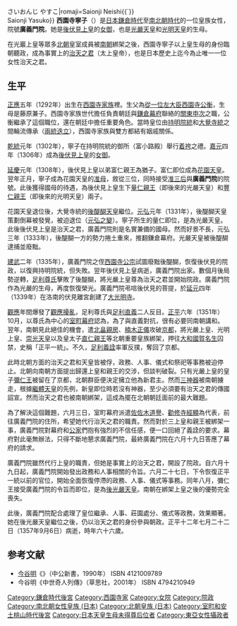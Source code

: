 {{japanese|japanese=西園寺 寧子|kana=さいおんじ ねいし{{`}}<br>さいおんじ やすこ|romaji=Saionji Neishi{{`}}<br>Saionji Yasuko}}
{{東亞女性歷史人物
|名稱 =西園寺寧子
|身份 =
|國家 =
|時代 =
|屆數 =
|前任 = 
|繼任 = 
|圖片名稱 =
|圖片大小 =
|圖片說明 =
|姓=
|穆坤= <!--清代八旗满洲人物专用-->
|名=
|姓名=
|字=
|最高職務 =[[治天之君|治天之君]]
|封爵 =
|封號 =女御→准三后
|位號=
|位階=
|品階=
|御稱號 =<!--日本皇族之稱號-->
|宮號1 =<!--日本皇族之宮號-->
|宮號2 =<!--朝鮮王族之宮號-->
|封地 =
|湯沐邑 =
|神號 =
|尊號 =
|族裔 = 
|信仰 = <!--指的是宗教信仰-->
|旗籍 =<!--清朝旗人專用-->
|氏族 =
|府邸 =
|世系 = 
|初名 =
|乳名 =<!--日本、朝鮮、琉球以外人物用-->
|幼名 =<!--日本人用-->
|兒名 =<!--朝鮮人用-->
|童名 =<!--琉球人用-->
|小字=
|號=
|法號=
|院號=廣義門院
|其他名號=
|出生日期=正應五年<br>1292年
|出生地點=
|婚年=
|逝世日期=正平十二年七月二十二日<br>1357年9月6日
|逝世地點=
|諡號=
|墓葬=
|祠廟=
|父親=西園寺公衡
|嫡母=
|母親=藤原兼子
|夫=[[後伏見天皇|後伏見天皇]]
|婚姻名份=
|夫之父=[[伏見天皇|伏見天皇]]
|夫之母=藤原經子
|夫之嫡母=
|夫之元配=
|夫之正室=
|夫之繼室=
|夫之平妻=
|夫之側室=
|兄弟=
|姊妹=
|嫡兄弟=
|嫡姊妹=
|庶兄弟=
|庶姊妹=
|同胞兄弟=
|同胞姊妹=
|異母兄弟=
|異母姊妹=
|異父兄弟=
|異父姊妹=
|繼兄弟=
|繼姊妹=
|子=[[光嚴天皇|光嚴天皇]]<br>景仁親王<br>[[光明天皇|光明天皇]]
|女=[[珣子內親王|珣子內親王]]
|養子=
|養女=
|繼子=
|繼女=
|其他親屬 =
|經歷 = 
|著作 =
|注釋=}}
'''西園寺寧子'''（{{bd|1292年||1357年|9月6日|catIdx=s}}）是[[日本|日本]][[鎌倉時代|鎌倉時代]]至[[南北朝_(日本)|南北朝時代]]的一位皇族女性，院號'''廣義門院'''。她是[[後伏見天皇|後伏見上皇]]的[[女御|女御]]，也是[[光嚴天皇|光嚴天皇]]和[[光明天皇|光明天皇]]的生母。

在光巖上皇等眾多[[北朝_(日本)|北朝]]皇室成員被[[南朝_(日本)|南朝]]綁架之後，西園寺寧子以上皇生母的身份臨朝聽政，成為事實上的[[治天之君|治天之君]]（太上皇帝），也是日本歷史上迄今為止唯一一位女性治天之君。

==生平==
[[正應|正應]]五年（1292年）出生在[[西園寺家|西園寺家族]]裡。生父為[[從一位|從一位]][[左大臣|左大臣]][[西園寺公衡|西園寺公衡]]，生母是藤原兼子。西園寺家族世代擔任負責朝廷與[[鎌倉幕府|鎌倉幕府]]聯絡的[[關東申次|關東申次]]之職，公衡繼承了這個職位，還在朝廷中擔任重要角色。當時皇位由[[持明院統|持明院統]]和[[大覺寺統|大覺寺統]]之間輪流傳承（[[兩統迭立|兩統迭立]]），西園寺家族與雙方都結有姻戚關係。

[[乾統|乾統]]元年（1302年），寧子在持明院統的御所（富小路殿）舉行[[着袴|着袴]]之禮。[[嘉元|嘉元]]四年（1306年）成為[[後伏見天皇|後伏見上皇]]的[[女御|女御]]。

[[延慶_(花園天皇)|延慶]]元年（1308年），後伏見上皇以弟富仁親王為猶子。富仁即位成為[[花園天皇|花園天皇]]。翌年正月，寧子成為花園天皇的[[准母|准母]]，敘從三位，同時接受[[准三后|准三后]]與'''廣義門院'''的院號。此後獲得國母的待遇，為後伏見上皇生下[[光嚴天皇|量仁親王]]（即後來的光嚴天皇）和[[光明天皇|豐仁親王]]（即後來的光明天皇）兩子。

花園天皇退位後，大覺寺統的[[後醍醐天皇|後醍醐天皇]]繼位。[[元弘|元弘]]元年（1331年），後醍醐天皇策劃倒幕被發覺，被迫退位（[[元弘之變|元弘之變]]）。寧子所生的量仁即位，是為光嚴天皇。此後後伏見上皇是治天之君，廣義門院則是名實兼備的國母。然而好景不長，元弘三年（1333年），後醍醐一方的勢力捲土重來，推翻鎌倉幕府。光嚴天皇被後醍醐逮捕並廢黜。

[[建武_(後醍醐天皇)|建武]]二年（1335年），廣義門院之侄[[西園寺公宗|西園寺公宗]]試圖廢黜後醍醐，恢復後伏見的院政，以復興持明院統，但失敗。翌年後伏見上皇病逝，廣義門院出家。數個月後局勢逆轉，[[足利尊氏|足利尊氏]]擊敗了後醍醐，將光嚴上皇尊為治天之君並開始院政。廣義門院作為光嚴的生母，再度恢復榮光。廣義門院弔唁後伏見的菩提，於[[延元|延元]]四年（1339年）在洛南的伏見離宮創建了[[大光明寺|大光明寺]]。

[[觀應|觀應]]年間爆發了[[观应之乱|觀應擾亂]]，足利尊氏與[[足利直義|足利直義]]二人反目。[[正平_(後村上天皇)|正平]]六年（1351年）10月，以尊氏為中心的[[室町幕府|室町幕府]]認為，為了與直義對抗，很有必要同南朝講和。翌年，南朝見此絕佳的機會，遣[[北畠親房|北畠親房]]、[[楠木正儀|楠木正儀]]攻破[[京都|京都]]，將光嚴上皇、光明上皇、[[崇光天皇|崇光天皇]]以及皇太子[[直仁親王|直仁親王]]等北朝重要皇族綁架，押往[[大和國|大和國]][[賀名生|賀名生]]囚禁，史稱「正平一統」。不久，[[足利義詮|足利義詮]]率軍反撲，奪回了京都。

此時北朝方面的治天之君和天皇皆被俘，政務、人事、儀式和祭祀等事務被迫停止。北朝向南朝方面提出歸還上皇和親王的交涉，但談判破裂。只有光嚴上皇的皇子[[後光嚴天皇|彌仁王]]被留在了京都，北朝群臣便決定擁立他為新君主。然而[[三神器|三神器]]被南朝擄走，根據[[繼體天皇|繼體天皇]]的先例，新皇即位時若沒有神器，至少必須要有治天之君的傳國詔宣。然而治天之君也被南朝綁架，這成為擺在北朝朝廷面前的最大難題。

為了解決這個難題，六月三日，室町幕府派遣[[佐佐木道譽|佐佐木道譽]]、[[勸修寺經顯|勸修寺經顯]]為代表，前往廣義門院的住所，希望她代行治天之君的職責。然而對於三上皇和親王被綁架一事，廣義門院對幕府和[[公家_(日本)|公家]]們抱有強烈的不信任感，便一口回絕了義詮的要求。幕府對此毫無辦法，只得不斷地懇求廣義門院，最終廣義門院在六月十九日答應了幕府的請求。

廣義門院雖然代行上皇的職責，但她是事實上的治天之君，開設了院政。自六月十九日起，廣義門院開始發出政務和人事相關的令旨。六月二十七日，下令恢復正平一統以前的官位，開始全面恢復停滯的政務、人事、儀式等事務。同年八月，彌仁王接受廣義門院的令旨而即位，是為[[後光嚴天皇|後光嚴天皇]]。南朝在綁架上皇之後的優勢完全喪失。

此後，廣義門院配合處理了皇位繼承、人事、莊園處分、儀式等政務，效果顯著。她在後光嚴天皇繼位之後，仍以治天之君的身份參與朝政。正平十二年七月二十二日（1357年9月6日）病逝，時年六十六歲。

== 参考文献 ==
* [[今谷明|今谷明]]《{{lang|ja|室町の王権}}》（中公新書，1990年） ISBN 4121009789
* 今谷明《中世奇人列傳》（草思社，2001年） ISBN 4794210949
{{室町和安土桃山時代皇后}}
[[Category:鎌倉時代後宮|Category:鎌倉時代後宮]]
[[Category:西園寺家|Category:西園寺家]]
[[Category:女院|Category:女院]]
[[Category:院政|Category:院政]]
[[Category:南北朝女性皇族_(日本)|Category:南北朝女性皇族 (日本)]]
[[Category:北朝皇族_(日本)|Category:北朝皇族 (日本)]]
[[Category:室町和安土桃山時代後宮|Category:室町和安土桃山時代後宮]]
[[Category:日本天皇生母未得尊后位者|Category:日本天皇生母未得尊后位者]]
[[Category:東亞女性攝政者|Category:東亞女性攝政者]]